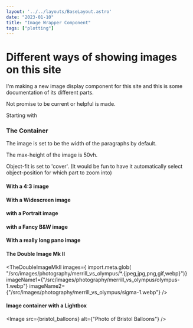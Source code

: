 ```yaml
---
layout: '../../layouts/BaseLayout.astro'
date: "2023-01-10"
title: "Image Wrapper Component"
tags: ["plotting"]
---
```



<TheDoubleImage src2={bwArtsy.src} src1={bristol_balloons.src}/>

# Different ways of showing images on this site

I'm making a new image display component for this site and this is some documentation of its different parts. 

Not promise to be current or helpful is made. 

Starting with

### The Container 

The image is set to be the width of the paragraphs by default. 

The max-height of the image is 50vh. 

Object-fit is set to 'cover'. (It would be fun to have it automatically select object-position for which part to zoom into)



#### With a 4:3 image

<ImageContainer  image={bristol_balloons}   />

#### With a Widescreen image

<ImageContainer  image={bristol_balloons_wide}  />

#### with a Portrait image

<ImageContainer  image={cloudRailway}  />

#### with a Fancy B&W image

<ImageContainer  image={bwArtsy}  />

#### With a really long pano image 

<ImageContainer image={really_long_pano_sunset}  />

#### The Double Image Mk II 

<TheDoubleImageMkII images={ import.meta.glob(
    "/src/images/photography/merrill_vs_olympus/*.{jpeg,jpg,png,gif,webp}")} imageName1={"/src/images/photography/merrill_vs_olympus/olympus-1.webp"} imageName2={"/src/images/photography/merrill_vs_olympus/sigma-1.webp"} />



#### Image container with a Lightbox 

<ImageWrapperLightBox client:only><Image src={bristol_balloons} alt={"Photo of Bristol Balloons"} /> </ImageWrapperLightBox>
